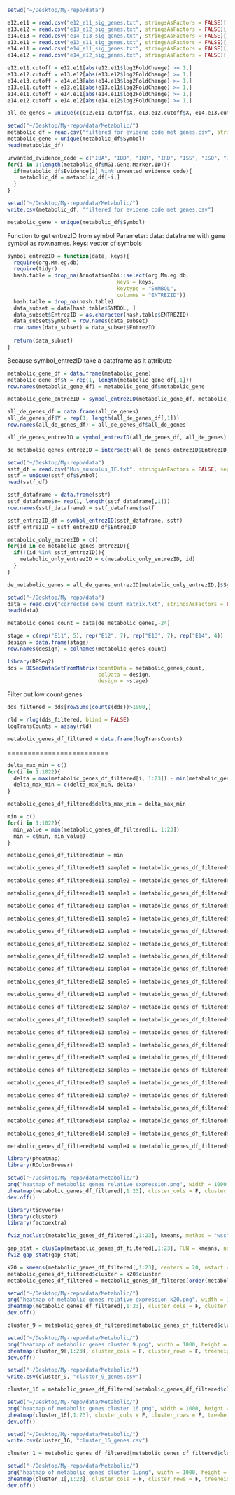```r
setwd("~/Desktop/My-repo/data")

e12.e11 = read.csv("e12_e11_sig_genes.txt", stringsAsFactors = FALSE)[,c(1,3)]
e13.e12 = read.csv("e13_e12_sig_genes.txt", stringsAsFactors = FALSE)[,c(1,3)]
e14.e13 = read.csv("e14_e13_sig_genes.txt", stringsAsFactors = FALSE)[,c(1,3)]
e13.e11 = read.csv("e13_e11_sig_genes.txt", stringsAsFactors = FALSE)[,c(1,3)]
e14.e11 = read.csv("e14_e11_sig_genes.txt", stringsAsFactors = FALSE)[,c(1,3)]
e14.e12 = read.csv("e14_e12_sig_genes.txt", stringsAsFactors = FALSE)[,c(1,3)]

```

```r
e12.e11.cutoff = e12.e11[abs(e12.e11$log2FoldChange) >= 1,]
e13.e12.cutoff = e13.e12[abs(e13.e12$log2FoldChange) >= 1,]
e14.e13.cutoff = e14.e13[abs(e14.e13$log2FoldChange) >= 1,]
e13.e11.cutoff = e13.e11[abs(e13.e11$log2FoldChange) >= 1,]
e14.e11.cutoff = e14.e11[abs(e14.e11$log2FoldChange) >= 1,]
e14.e12.cutoff = e14.e12[abs(e14.e12$log2FoldChange) >= 1,]
```

```r
all_de_genes = unique(c(e12.e11.cutoff$X, e13.e12.cutoff$X, e14.e13.cutoff$X, e13.e11.cutoff$X, e14.e11.cutoff$X, e14.e12.cutoff$X))
```


```r
setwd("~/Desktop/My-repo/data/Metabolic/")
metabolic_df = read.csv("filtered for evidene code met genes.csv", stringsAsFactors = FALSE)
metabolic_gene = unique(metabolic_df$Symbol)
head(metabolic_df)
```

```r
unwanted_evidence_code = c("IBA", "IBD", "IKR", "IRD", "ISS", "ISO", "ISA", "ISM", "IGC", "RCA", "TAS", "NAS", "IC", "ND", "IEA")
for(i in 1:length(metabolic_df$MGI.Gene.Marker.ID)){
  if(metabolic_df$Evidence[i] %in% unwanted_evidence_code){
    metabolic_df = metabolic_df[-i,]
  }
}
```

```r
setwd("~/Desktop/My-repo/data/Metabolic/")
write.csv(metabolic_df, "filtered for evidene code met genes.csv")
```


```r
metabolic_gene = unique(metabolic_df$Symbol)
```



Function to get entrezID from symbol
Parameter:
  data: dataframe with gene symbol as row.names.
  keys: vector of symbols
```r
symbol_entrezID = function(data, keys){
  require(org.Mm.eg.db)
  require(tidyr)
  hash.table = drop_na(AnnotationDbi::select(org.Mm.eg.db,
                                   keys = keys,
                                   keytype = "SYMBOL",
                                   columns = "ENTREZID"))
  hash.table = drop_na(hash.table)
  data_subset = data[hash.table$SYMBOL, ]
  data_subset$EntrezID = as.character(hash.table$ENTREZID)
  data_subset$Symbol = row.names(data_subset)
  row.names(data_subset) = data_subset$EntrezID
  
  return(data_subset)
}
```


Because symbol_entrezID take a dataframe as it attribute
```r
metabolic_gene_df = data.frame(metabolic_gene)
metabolic_gene_df$Y = rep(1, length(metabolic_gene_df[,1]))
row.names(metabolic_gene_df) = metabolic_gene_df$metabolic_gene
```

```r
metabolic_gene_entrezID = symbol_entrezID(metabolic_gene_df, metabolic_gene)

```

```r
all_de_genes_df = data.frame(all_de_genes)
all_de_genes_df$Y = rep(1, length(all_de_genes_df[,1]))
row.names(all_de_genes_df) = all_de_genes_df$all_de_genes
```

```r
all_de_genes_entrezID = symbol_entrezID(all_de_genes_df, all_de_genes)
```


```r
de_metabolic_genes_entrezID = intersect(all_de_genes_entrezID$EntrezID, metabolic_gene_entrezID$EntrezID)
```

```r
setwd("~/Desktop/My-repo/data")
sstf_df = read.csv("Mus_musculus_TF.txt", stringsAsFactors = FALSE, sep = "\t")
sstf = unique(sstf_df$Symbol)
head(sstf_df)
```

```r
sstf_dataframe = data.frame(sstf)
sstf_dataframe$Y= rep(1, length(sstf_dataframe[,1]))
row.names(sstf_dataframe) = sstf_dataframe$sstf
```

```r
sstf_entrezID_df = symbol_entrezID(sstf_dataframe, sstf)
sstf_entrezID = sstf_entrezID_df$EntrezID
```

```r
metabolic_only_entrezID = c()
for(id in de_metabolic_genes_entrezID){
  if(!(id %in% sstf_entrezID)){
    metabolic_only_entrezID = c(metabolic_only_entrezID, id)
  }
}
```


```r
de_metabolic_genes = all_de_genes_entrezID[metabolic_only_entrezID,]$Symbol
```

```r
setwd("~/Desktop/My-repo/data")
data = read.csv("corrected gene count matrix.txt", stringsAsFactors = FALSE, row.names = 1)
head(data)
```

```r
metabolic_genes_count = data[de_metabolic_genes,-24]
```

```r
stage = c(rep("E11", 5), rep("E12", 7), rep("E13", 7), rep("E14", 4))
design = data.frame(stage)
row.names(design) = colnames(metabolic_genes_count)
```

```r
library(DESeq2)
dds = DESeqDataSetFromMatrix(countData = metabolic_genes_count,
                             colData = design,
                             design = ~stage)
```

Filter out low count genes
```r
dds_filtered = dds[rowSums(counts(dds))>1000,]

```


```r
rld = rlog(dds_filtered, blind = FALSE)
logTransCounts = assay(rld)
```

```r
metabolic_genes_df_filtered = data.frame(logTransCounts)
```


=========================


```r
delta_max_min = c()
for(i in 1:1022){
  delta = max(metabolic_genes_df_filtered[i, 1:23]) - min(metabolic_genes_df_filtered[i, 1:23])
  delta_max_min = c(delta_max_min, delta)
}
```

```r
metabolic_genes_df_filtered$delta_max_min = delta_max_min
```

```r
min = c()
for(i in 1:1022){
  min_value = min(metabolic_genes_df_filtered[i, 1:23])
  min = c(min, min_value)
}
```

```r
metabolic_genes_df_filtered$min = min
```

```r
metabolic_genes_df_filtered$e11.sample1 = (metabolic_genes_df_filtered$e11.sample1 - metabolic_genes_df_filtered$min)/metabolic_genes_df_filtered$delta_max_min

metabolic_genes_df_filtered$e11.sample2 = (metabolic_genes_df_filtered$e11.sample2 - metabolic_genes_df_filtered$min)/metabolic_genes_df_filtered$delta_max_min

metabolic_genes_df_filtered$e11.sample3 = (metabolic_genes_df_filtered$e11.sample3 - metabolic_genes_df_filtered$min)/metabolic_genes_df_filtered$delta_max_min

metabolic_genes_df_filtered$e11.sample4 = (metabolic_genes_df_filtered$e11.sample4 - metabolic_genes_df_filtered$min)/metabolic_genes_df_filtered$delta_max_min

metabolic_genes_df_filtered$e11.sample5 = (metabolic_genes_df_filtered$e11.sample5 - metabolic_genes_df_filtered$min)/metabolic_genes_df_filtered$delta_max_min

metabolic_genes_df_filtered$e12.sample1 = (metabolic_genes_df_filtered$e12.sample1 - metabolic_genes_df_filtered$min)/metabolic_genes_df_filtered$delta_max_min

metabolic_genes_df_filtered$e12.sample2 = (metabolic_genes_df_filtered$e12.sample2 - metabolic_genes_df_filtered$min)/metabolic_genes_df_filtered$delta_max_min

metabolic_genes_df_filtered$e12.sample3 = (metabolic_genes_df_filtered$e12.sample3 - metabolic_genes_df_filtered$min)/metabolic_genes_df_filtered$delta_max_min

metabolic_genes_df_filtered$e12.sample4 = (metabolic_genes_df_filtered$e12.sample4 - metabolic_genes_df_filtered$min)/metabolic_genes_df_filtered$delta_max_min

metabolic_genes_df_filtered$e12.sample5 = (metabolic_genes_df_filtered$e12.sample5 - metabolic_genes_df_filtered$min)/metabolic_genes_df_filtered$delta_max_min

metabolic_genes_df_filtered$e12.sample6 = (metabolic_genes_df_filtered$e12.sample6 - metabolic_genes_df_filtered$min)/metabolic_genes_df_filtered$delta_max_min

metabolic_genes_df_filtered$e12.sample7 = (metabolic_genes_df_filtered$e12.sample7 - metabolic_genes_df_filtered$min)/metabolic_genes_df_filtered$delta_max_min

metabolic_genes_df_filtered$e13.sample1 = (metabolic_genes_df_filtered$e13.sample1 - metabolic_genes_df_filtered$min)/metabolic_genes_df_filtered$delta_max_min

metabolic_genes_df_filtered$e13.sample2 = (metabolic_genes_df_filtered$e13.sample2 - metabolic_genes_df_filtered$min)/metabolic_genes_df_filtered$delta_max_min

metabolic_genes_df_filtered$e13.sample3 = (metabolic_genes_df_filtered$e13.sample3 - metabolic_genes_df_filtered$min)/metabolic_genes_df_filtered$delta_max_min

metabolic_genes_df_filtered$e13.sample4 = (metabolic_genes_df_filtered$e13.sample4 - metabolic_genes_df_filtered$min)/metabolic_genes_df_filtered$delta_max_min

metabolic_genes_df_filtered$e13.sample5 = (metabolic_genes_df_filtered$e13.sample5 - metabolic_genes_df_filtered$min)/metabolic_genes_df_filtered$delta_max_min

metabolic_genes_df_filtered$e13.sample6 = (metabolic_genes_df_filtered$e13.sample6 - metabolic_genes_df_filtered$min)/metabolic_genes_df_filtered$delta_max_min

metabolic_genes_df_filtered$e13.sample7 = (metabolic_genes_df_filtered$e13.sample7 - metabolic_genes_df_filtered$min)/metabolic_genes_df_filtered$delta_max_min

metabolic_genes_df_filtered$e14.sample1 = (metabolic_genes_df_filtered$e14.sample1 - metabolic_genes_df_filtered$min)/metabolic_genes_df_filtered$delta_max_min

metabolic_genes_df_filtered$e14.sample2 = (metabolic_genes_df_filtered$e14.sample2 - metabolic_genes_df_filtered$min)/metabolic_genes_df_filtered$delta_max_min

metabolic_genes_df_filtered$e14.sample3 = (metabolic_genes_df_filtered$e14.sample3 - metabolic_genes_df_filtered$min)/metabolic_genes_df_filtered$delta_max_min

metabolic_genes_df_filtered$e14.sample4 = (metabolic_genes_df_filtered$e14.sample4 - metabolic_genes_df_filtered$min)/metabolic_genes_df_filtered$delta_max_min

```

```r
library(pheatmap)
library(RColorBrewer)
```

```r
setwd("~/Desktop/My-repo/data/Metabolic/")
png("heatmap of metabolic genes relative expression.png", width = 1000, height = 5000, units = "px")
pheatmap(metabolic_genes_df_filtered[,1:23], cluster_cols = F, cluster_rows = T, treeheight_row = 0, treeheight_col = 0, color = colorRampPalette(rev(brewer.pal(10, "RdYlBu")))(30))
dev.off()
```


```r
library(tidyverse)
library(cluster)
library(factoextra)
```


```r
fviz_nbclust(metabolic_genes_df_filtered[,1:23], kmeans, method = "wss", k.max = 20)

```


```r
gap_stat = clusGap(metabolic_genes_df_filtered[,1:23], FUN = kmeans, nstart = 30, K.max = 30, B = 30)
fviz_gap_stat(gap_stat)
```


```r
k20 = kmeans(metabolic_genes_df_filtered[,1:23], centers = 20, nstart = 30)
metabolic_genes_df_filtered$cluster = k20$cluster
metabolic_genes_df_filtered = metabolic_genes_df_filtered[order(metabolic_genes_df_filtered$cluster),]
```

```r
setwd("~/Desktop/My-repo/data/Metabolic/")
png("heatmap of metabolic genes relative expression k20.png", width = 1000, height = 18000, units = "px")
pheatmap(metabolic_genes_df_filtered[,1:23], cluster_cols = F, cluster_rows = F, treeheight_row = 0, treeheight_col = 0, color = colorRampPalette(rev(brewer.pal(10, "RdYlBu")))(30), fontsize_row = 20)
dev.off()
```


```r
cluster_9 = metabolic_genes_df_filtered[metabolic_genes_df_filtered$cluster==9,]

```

```r
setwd("~/Desktop/My-repo/data/Metabolic/")
png("heatmap of metabolic genes cluster 9.png", width = 1000, height = 2500, units = "px")
pheatmap(cluster_9[,1:23], cluster_cols = F, cluster_rows = F, treeheight_row = 0, treeheight_col = 0, color = colorRampPalette(rev(brewer.pal(10, "RdYlBu")))(30), fontsize_row = 25)
dev.off()
```

```r
setwd("~/Desktop/My-repo/data/Metabolic/")
write.csv(cluster_9, "cluster_9_genes.csv")
```

```r
cluster_16 = metabolic_genes_df_filtered[metabolic_genes_df_filtered$cluster==16,]

```

```r
setwd("~/Desktop/My-repo/data/Metabolic/")
png("heatmap of metabolic genes cluster 16.png", width = 1000, height = 4000, units = "px")
pheatmap(cluster_16[,1:23], cluster_cols = F, cluster_rows = F, treeheight_row = 0, treeheight_col = 0, color = colorRampPalette(rev(brewer.pal(10, "RdYlBu")))(30), fontsize_row = 25)
dev.off()
```

```r
setwd("~/Desktop/My-repo/data/Metabolic/")
write.csv(cluster_16, "cluster_16_genes.csv")
```

```r
cluster_1 = metabolic_genes_df_filtered[metabolic_genes_df_filtered$cluster == 1,]
```

```r
setwd("~/Desktop/My-repo/data/Metabolic/")
png("heatmap of metabolic genes cluster 1.png", width = 1000, height = 4000, units = "px")
pheatmap(cluster_1[,1:23], cluster_cols = F, cluster_rows = F, treeheight_row = 0, treeheight_col = 0, color = colorRampPalette(rev(brewer.pal(10, "RdYlBu")))(30), fontsize_row = 25)
dev.off()
```
